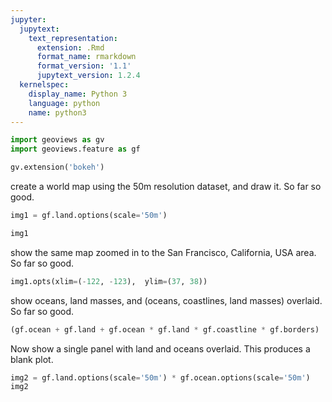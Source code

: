 ```yaml
---
jupyter:
  jupytext:
    text_representation:
      extension: .Rmd
      format_name: rmarkdown
      format_version: '1.1'
      jupytext_version: 1.2.4
  kernelspec:
    display_name: Python 3
    language: python
    name: python3
---
```


```python
import geoviews as gv
import geoviews.feature as gf

gv.extension('bokeh')
```

create a world map using the 50m resolution dataset, and draw it.  So far so good.

```python
img1 = gf.land.options(scale='50m')

img1
```

show the same map zoomed in to the San Francisco, California, USA area.  So far so good.

```python
img1.opts(xlim=(-122, -123),  ylim=(37, 38))
```

show oceans, land masses, and (oceans, coastlines, land masses) overlaid.  So far so good.

```python
(gf.ocean + gf.land + gf.ocean * gf.land * gf.coastline * gf.borders)
```

Now show a single panel with land and oceans overlaid.  This produces a blank plot.

```python
img2 = gf.land.options(scale='50m') * gf.ocean.options(scale='50m')
img2
```
